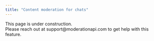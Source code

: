 ```yaml
---
title: "Content moderation for chats"
---
```


<Note>
  This page is under construction. <br />
  Please reach out at support@moderationapi.com to get help with this feature.
</Note>
